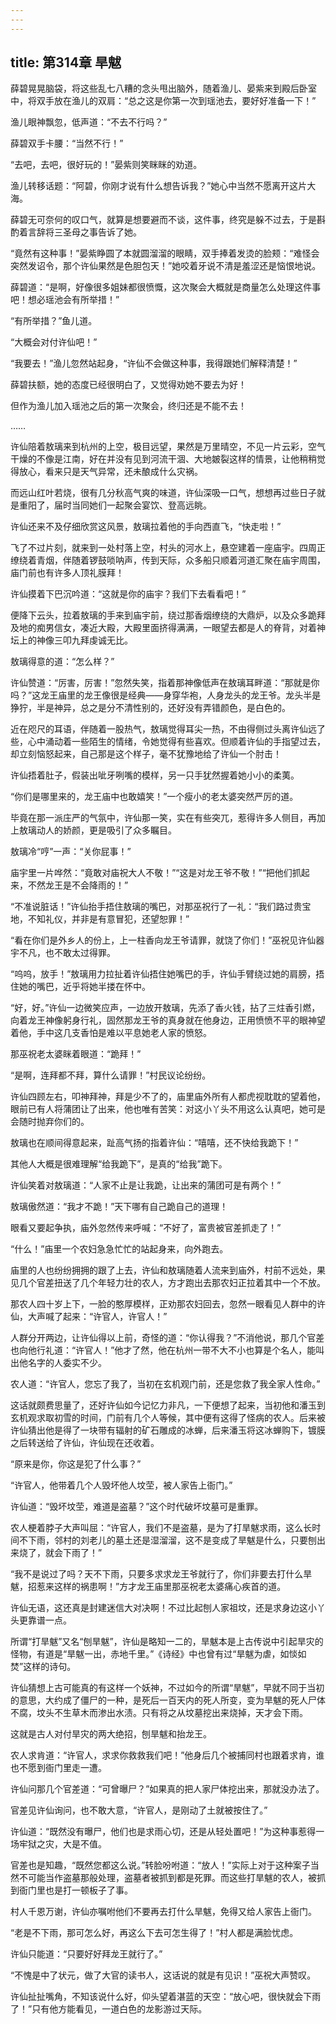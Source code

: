 ```yaml
---
---
---
```

title: 第314章 旱魃
---





薛碧晃晃脑袋，将这些乱七八糟的念头甩出脑外，随着渔儿、晏紫来到殿后卧室中，将双手放在渔儿的双肩：“总之这是你第一次到瑶池去，要好好准备一下！”

渔儿眼神飘忽，低声道：“不去不行吗？”

薛碧双手卡腰：“当然不行！”

“去吧，去吧，很好玩的！”晏紫则笑眯眯的劝道。

渔儿转移话题：“阿碧，你刚才说有什么想告诉我？”她心中当然不愿离开这片大海。

薛碧无可奈何的叹口气，就算是想要避而不谈，这件事，终究是躲不过去，于是斟酌着言辞将三圣母之事告诉了她。

“竟然有这种事！”晏紫睁圆了本就圆溜溜的眼睛，双手捧着发烫的脸颊：“难怪会突然发诏令，那个许仙果然是色胆包天！”她咬着牙说不清是羞涩还是恼恨地说。

薛碧道：“是啊，好像很多姐妹都很愤慨，这次聚会大概就是商量怎么处理这件事吧！想必瑶池会有所举措！”

“有所举措？”鱼儿道。

“大概会对付许仙吧！”

“我要去！”渔儿忽然站起身，“许仙不会做这种事，我得跟她们解释清楚！”

薛碧扶额，她的态度已经很明白了，又觉得劝她不要去为好！

但作为渔儿加入瑶池之后的第一次聚会，终归还是不能不去！

……

许仙陪着敖璃来到杭州的上空，极目远望，果然是万里晴空，不见一片云彩，空气干燥的不像是江南，好在并没有见到河流干涸、大地皴裂这样的情景，让他稍稍觉得放心，看来只是天气异常，还未酿成什么灾祸。

而远山红叶若烧，很有几分秋高气爽的味道，许仙深吸一口气，想想再过些日子就是重阳了，届时当同她们一起聚会宴饮、登高远眺。

许仙还来不及仔细欣赏这风景，敖璃拉着他的手向西直飞，“快走啦！”

飞了不过片刻，就来到一处村落上空，村头的河水上，悬空建着一座庙宇。四周正缭绕着青烟，伴随着锣鼓唢呐声，传到天际，众多船只顺着河道汇聚在庙宇周围，庙门前也有许多人顶礼膜拜！

许仙摸着下巴沉吟道：“这就是你的庙宇？我们下去看看吧！”

便降下云头，拉着敖璃的手来到庙宇前，绕过那香烟缭绕的大鼎炉，以及众多跪拜及地的痴男信女，凑近大殿，大殿里面挤得满满，一眼望去都是人的脊背，对着神坛上的神像三叩九拜虔诚无比。

敖璃得意的道：“怎么样？”

许仙赞道：“厉害，厉害！”忽然失笑，指着那神像低声在敖璃耳畔道：“那就是你吗？”这龙王庙里的龙王像很是经典——身穿华袍，人身龙头的龙王爷。龙头半是狰狞，半是神异，总之是分不清性别的，还好没有弄错颜色，是白色的。

近在咫尺的耳语，伴随着一股热气，敖璃觉得耳尖一热，不由得侧过头离许仙远了些，心中涌动着一些陌生的情绪，令她觉得有些喜欢。但顺着许仙的手指望过去，却立刻恼怒起来，自己那是这个样子，毫不犹豫地给了许仙一个肘击！

许仙捂着肚子，假装出呲牙咧嘴的模样，另一只手犹然握着她小小的柔荑。

“你们是哪里来的，龙王庙中也敢嬉笑！”一个瘦小的老太婆突然严厉的道。

毕竟在那一派庄严的气氛中，许仙那一笑，实在有些突兀，惹得许多人侧目，再加上敖璃动人的娇颜，更是吸引了众多瞩目。

敖璃冷“哼”一声：“关你屁事！”

庙宇里一片哗然：“竟敢对庙祝大人不敬！”“这是对龙王爷不敬！”“把他们抓起来，不然龙王是不会降雨的！”

“不准说脏话！”许仙抬手捂住敖璃的嘴巴，对那巫祝行了一礼：“我们路过贵宝地，不知礼仪，并非是有意冒犯，还望恕罪！”

“看在你们是外乡人的份上，上一柱香向龙王爷请罪，就饶了你们！”巫祝见许仙器宇不凡，也不敢太过得罪。

“呜呜，放手！”敖璃用力拉扯着许仙捂住她嘴巴的手，许仙手臂绕过她的肩膀，捂住她的嘴巴，近乎将她半搂在怀中。

“好，好。”许仙一边微笑应声，一边放开敖璃，先添了香火钱，拈了三炷香引燃，向着龙王神像躬身行礼，固然那龙王爷的真身就在他身边，正用愤愤不平的眼神望着他，手中这几支香怕是难以平息她老人家的愤怒。

那巫祝老太婆眯着眼道：“跪拜！”

“是啊，连拜都不拜，算什么请罪！”村民议论纷纷。

许仙四顾左右，叩神拜神，拜是少不了的，庙里庙外所有人都虎视耽耽的望着他，眼前已有人将蒲团让了出来，他也唯有苦笑：对这小丫头不用这么认真吧，她可是会随时抛弃你们的。

敖璃也在顺间得意起来，趾高气扬的指着许仙：“嘻嘻，还不快给我跪下！”

其他人大概是很难理解“给我跪下”，是真的“给我”跪下。

许仙笑着对敖璃道：“人家不止是让我跪，让出来的蒲团可是有两个！”

敖璃傲然道：“我才不跪！”天下哪有自己跪自己的道理！

眼看又要起争执，庙外忽然传来呼喊：“不好了，富贵被官差抓走了！”

“什么！”庙里一个农妇急急忙忙的站起身来，向外跑去。

庙里的人也纷纷拥拥的跟了上去，许仙和敖璃随着人流来到庙外，村前不远处，果见几个官差扭送了几个年轻力壮的农人，方才跑出去那农妇正拉着其中一个不放。

那农人四十岁上下，一脸的憨厚模样，正劝那农妇回去，忽然一眼看见人群中的许仙，大声喊了起来：“许官人，许官人！”

人群分开两边，让许仙得以上前，奇怪的道：“你认得我？”不消他说，那几个官差也向他行礼道：“许官人！”他才了然，他在杭州一带不大不小也算是个名人，能叫出他名字的人委实不少。

农人道：“许官人，您忘了我了，当初在玄机观门前，还是您救了我全家人性命。”

这话就颇费思量了，还好许仙如今记忆力非凡，一下便想了起来，当初他和潘玉到玄机观求取初雪的时间，门前有几个人等候，其中便有这得了怪病的农人。后来被许仙猜出他是得了一块带有辐射的矿石雕成的冰蝉，后来潘玉将这冰蝉购下，镀膜之后转送给了许仙，许仙现在还收着。

“原来是你，你这是犯了什么事？”

“许官人，他带着几个人毁坏他人坟茔，被人家告上衙门。”

许仙道：“毁坏坟茔，难道是盗墓？”这个时代破坏坟墓可是重罪。

农人梗着脖子大声叫屈：“许官人，我们不是盗墓，是为了打旱魃求雨，这么长时间不下雨，邻村的刘老儿的墓土还是湿溜溜，这不是变成了旱魃是什么，只要刨出来烧了，就会下雨了！”

“我不是说过了吗？天不下雨，只要多求求龙王爷就行了，你们非要去打什么旱魃，招惹来这样的祸患啊！”方才龙王庙里那巫祝老太婆痛心疾首的道。

许仙无语，这还真是封建迷信大对决啊！不过比起刨人家祖坟，还是求身边这小丫头更靠谱一点。

所谓“打旱魃”又名“刨旱魃”，许仙是略知一二的，旱魃本是上古传说中引起旱灾的怪物，有道是“旱魃一出，赤地千里。”《诗经》中也曾有过“旱魃为虐，如惔如焚”这样的诗句。

许仙猜想上古可能真的有这样一个妖神，不过如今的所谓“旱魃”，早就不同于当初的意思，大约成了僵尸的一种，是死后一百天内的死人所变，变为旱魃的死人尸体不腐，坟头不生草木而渗出水渍。只有将之从坟墓挖出来烧掉，天才会下雨。

这就是古人对付旱灾的两大绝招，刨旱魃和抬龙王。

农人求肯道：“许官人，求求你救救我们吧！”他身后几个被捕同村也跟着求肯，谁也不愿到衙门里走一遭。

许仙问那几个官差道：“可曾曝尸？”如果真的把人家尸体挖出来，那就没办法了。

官差见许仙询问，也不敢大意，“许官人，是刚动了土就被按住了。”

许仙道：“既然没有曝尸，他们也是求雨心切，还是从轻处置吧！”为这种事惹得一场牢狱之灾，大是不值。

官差也是知趣，“既然您都这么说。”转脸吩咐道：“放人！”实际上对于这种案子当然不可能当作盗墓那般处理，盗墓者被抓到都是死罪。而这些打旱魃的农人，被抓到衙门里也是打一顿板子了事。

村人千恩万谢，许仙亦嘱咐他们不要再去打什么旱魃，免得又给人家告上衙门。

“老是不下雨，那可怎么好，再这么下去可怎生得了！”村人都是满脸忧虑。

许仙只能道：“只要好好拜龙王就行了。”

“不愧是中了状元，做了大官的读书人，这话说的就是有见识！”巫祝大声赞叹。

许仙扯扯嘴角，不知该说什么好，仰头望着湛蓝的天空：“放心吧，很快就会下雨了！”只有他方能看见，一道白色的龙影游过天际。